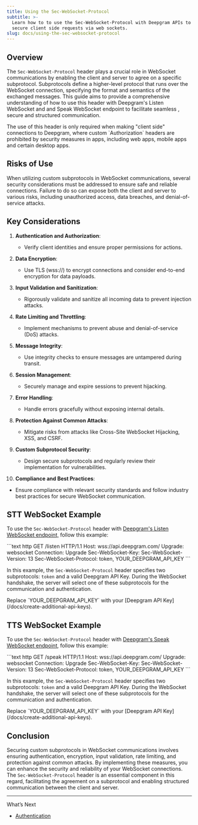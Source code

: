 ```yaml
---
title: Using the Sec-WebSocket-Protocol
subtitle: >-
  Learn how to to use the Sec-WebSocket-Protocol with Deepgram APIs to send
  secure client side requests via web sockets.
slug: docs/using-the-sec-websocket-protocol
---
```



## Overview

The `Sec-WebSocket-Protocol` header plays a crucial role in WebSocket communications by enabling the client and server to agree on a specific subprotocol. Subprotocols define a higher-level protocol that runs over the WebSocket connection, specifying the format and semantics of the exchanged messages. This guide aims to provide a comprehensive understanding of how to use this header with Deepgram's Listen WebSocket and and Speak WebSocket endpoint to facilitate seamless , secure and structured communication.

<Info>
  The use of this header is only required when making "client side" connections to Deepgram, where custom `Authorization` headers are prohibited by security measures in apps, including web apps, mobile apps and certain desktop apps.
</Info>

## Risks of Use

When utilizing custom subprotocols in WebSocket communications, several security considerations must be addressed to ensure safe and reliable connections. Failure to do so can expose both the client and server to various risks, including unauthorized access, data breaches, and denial-of-service attacks.

## Key Considerations

1. **Authentication and Authorization**:

   * Verify client identities and ensure proper permissions for actions.

2. **Data Encryption**:

   * Use TLS (wss\://) to encrypt connections and consider end-to-end encryption for data payloads.

3. **Input Validation and Sanitization**:

   * Rigorously validate and sanitize all incoming data to prevent injection attacks.

4. **Rate Limiting and Throttling**:

   * Implement mechanisms to prevent abuse and denial-of-service (DoS) attacks.

5. **Message Integrity**:

   * Use integrity checks to ensure messages are untampered during transit.

6. **Session Management**:

   * Securely manage and expire sessions to prevent hijacking.

7. **Error Handling**:

   * Handle errors gracefully without exposing internal details.

8. **Protection Against Common Attacks**:

   * Mitigate risks from attacks like Cross-Site WebSocket Hijacking, XSS, and CSRF.

9. **Custom Subprotocol Security**:

   * Design secure subprotocols and regularly review their implementation for vulnerabilities.

10. **Compliance and Best Practices**:

* Ensure compliance with relevant security standards and follow industry best practices for secure WebSocket communication.

## STT WebSocket Example

To use the `Sec-WebSocket-Protocol` header with [Deepgram's Listen WebSocket endpoint,](/reference/listen-live) follow this example:

<CodeGroup>
  ```text http
  GET /listen HTTP/1.1
  Host: wss://api.deepgram.com/
  Upgrade: websocket
  Connection: Upgrade
  Sec-WebSocket-Key: <calculated at runtime>
  Sec-WebSocket-Version: 13
  Sec-WebSocket-Protocol: token, YOUR_DEEPGRAM_API_KEY
  ```
</CodeGroup>

In this example, the `Sec-WebSocket-Protocol` header specifies two subprotocols: `token` and a valid Deepgram API Key. During the WebSocket handshake, the server will select one of these subprotocols for the communication and authentication.

<Warning>
  Replace `YOUR_DEEPGRAM_API_KEY` with your [Deepgram API Key](/docs/create-additional-api-keys).
</Warning>

## TTS WebSocket Example

To use the `Sec-WebSocket-Protocol` header with [Deepgram's Speak WebSocket endpoint](/reference/transform-text-to-speech-streaming), follow this example:

<CodeGroup>
  ```text http
  GET /speak HTTP/1.1
  Host: wss://api.deepgram.com/
  Upgrade: websocket
  Connection: Upgrade
  Sec-WebSocket-Key: <calculated at runtime>
  Sec-WebSocket-Version: 13
  Sec-WebSocket-Protocol: token, YOUR_DEEPGRAM_API_KEY
  ```
</CodeGroup>

In this example, the `Sec-WebSocket-Protocol` header specifies two subprotocols: `token` and a valid Deepgram API Key. During the WebSocket handshake, the server will select one of these subprotocols for the communication and authentication.

<Warning>
  Replace `YOUR_DEEPGRAM_API_KEY` with your [Deepgram API Key](/docs/create-additional-api-keys).
</Warning>

## Conclusion

Securing custom subprotocols in WebSocket communications involves ensuring authentication, encryption, input validation, rate limiting, and protection against common attacks. By implementing these measures, you can enhance the security and reliability of your WebSocket connections. The `Sec-WebSocket-Protocol` header is an essential component in this regard, facilitating the agreement on a subprotocol and enabling structured communication between the client and server.

***

What’s Next

* [Authentication](/reference/authentication)
